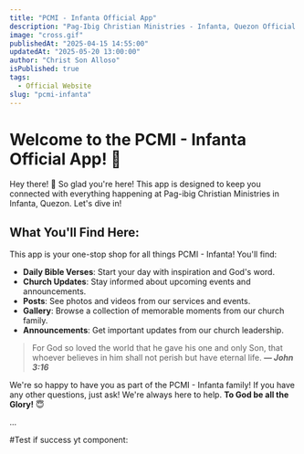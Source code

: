 ```yaml
---
title: "PCMI - Infanta Official App"
description: "Pag-Ibig Christian Ministries - Infanta, Quezon Official App"
image: "cross.gif"
publishedAt: "2025-04-15 14:55:00"
updatedAt: "2025-05-20 13:00:00"
author: "Christ Son Alloso"
isPublished: true
tags:
  - Official Website
slug: "pcmi-infanta"
---
```


# Welcome to the PCMI - Infanta Official App! 🎉

Hey there! 👋  So glad you're here! This app is designed to keep you connected with everything happening at Pag-ibig Christian Ministries in Infanta, Quezon.  Let's dive in!

## What You'll Find Here:

This app is your one-stop shop for all things PCMI - Infanta! You'll find:

- **Daily Bible Verses**: Start your day with inspiration and God's word.
- **Church Updates**: Stay informed about upcoming events and announcements.
- **Posts**: See photos and videos from our services and events.
- **Gallery**: Browse a collection of memorable moments from our church family.
- **Announcements**:  Get important updates from our church leadership.

> For God so loved the world that he gave his one and only Son, that whoever believes in him shall not perish but have eternal life. 
> **— _John 3:16_**

We're so happy to have you as part of the PCMI - Infanta family!  If you have any other questions, just ask! We're always here to help. **To God be all the Glory!** 😇

...

#Test if success yt component:

<YouTubeVideo videoId="1rsXr-cA8RU" />


